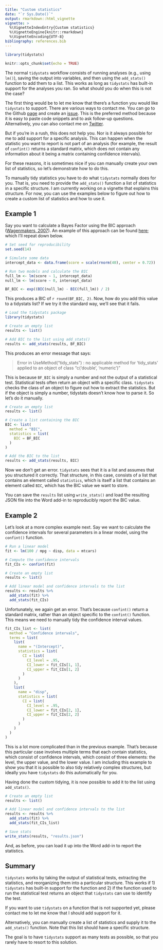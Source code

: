 ```yaml
---
title: "Custom statistics"
date: "`r Sys.Date()`"
output: rmarkdown::html_vignette
vignette: >
  %\VignetteIndexEntry{Custom statistics}
  %\VignetteEngine{knitr::rmarkdown}
  %\VignetteEncoding{UTF-8}
bibliography: references.bib
---
```


```r
library(tidystats)

knitr::opts_chunk$set(echo = TRUE)
```

The normal `tidystats` workflow consists of running analyses 
(e.g., using `lm()`), saving the output into variables, and then using the 
`add_stats()` function to add them to a list. This works as long as `tidystats`
has built-in support for the analyses you ran. So what should you do when this 
is not the case?

The first thing would be to let me know that there's a function you would like 
`tidystats` to support. There are various ways to contact me. You can go to the 
Github [page](https://github.com/WillemSleegers/tidystats) and create an 
[issue](https://github.com/WillemSleegers/tidystats/issues). This is the 
preferred method because it is easy to paste code snippets and to ask follow-up 
questions. Alternatively, you can also contact me on 
[Twitter](https://twitter.com/willemsleegers).

But if you're in a rush, this does not help you. Nor is it always possible for 
me to add support for a specific analysis. This can happen when the statistic 
you want to report is not part of an analysis (for example, the result of 
`confint()` returns a standard matrix, which does not contain any information 
about it being a matrix containing confidence intervals).

For these reasons, it is sometimes nice if you can manually create your own 
list of statistics, so let's demonstrate how to do this.

To manually tidy statistics you have to do what `tidystats` normally does for 
you. That is, you need to provide the `add_stats()` function a list of 
statistics in a specific structure. I am currently working on a vignette that 
explains this structure. For now, you can use the examples below to figure out 
how to create a custom list of statistics and how to use it.

## Example 1

Say you want to calculate a Bayes Factor using the BIC approach ([Wagenmakers, 2007](https://doi.org/10.3758/BF03194105)). An example of this approach can be found [here](https://rstudio-pubs-static.s3.amazonaws.com/358672_09291d0b37ce43f08cf001cfd25c16c2.html); which I'll repeat down below.

```r
# Set seed for reproducibility
set.seed(14)

# Simulate some data
intercept_data <- data.frame(score = scale(rnorm(40), center = 0.72))

# Run two models and calculate the BIC
full_lm <- lm(score ~ 1, intercept_data)
null_lm <- lm(score ~ 0, intercept_data)

BF_BIC <- exp((BIC(null_lm) - BIC(full_lm)) / 2)
```

This produces a BIC of `r round(BF_BIC, 2)`. Now, how do you add this value to a tidystats list? If we try it the standard way, we'll see that it fails.

```r
# Load the tidystats package
library(tidystats)

# Create an empty list
results <- list()

# Add BIC to the list using add_stats()
results <- add_stats(results, BF_BIC)
```

This produces an error message that says:

> Error in UseMethod("tidy_stats") : no applicable method for 'tidy_stats' applied to an object of class "c('double', 'numeric')"

This is because `BF_BIC` is simply a number and not the output of a statistical test. Statistical tests often return an object with a specific class. `tidystats` checks the class of an object to figure out how to extract the statistics. But if the object is simply a number, tidystats doesn't know how to parse it. So let's do it manually.

```r
# Create an empty list
results <- list()

# Create a list containing the BIC
BIC <- list(
  method = "BIC",
  statistics = list(
    BIC = BF_BIC
  )
)

# Add the BIC to the list
results <- add_stats(results, BIC)
```

Now we don't get an error. `tidystats` sees that it is a list and assumes that you structured it correctly. That structure, in this case, consists of a list that contains an element called `statistics`, which is itself a list that contains an element called `BIC`, which has the BIC value we want to store.

You can save the `results` list using `write_stats()` and load the resulting JSON file into the Word add-in to reproducibly report the BIC value.

## Example 2

Let's look at a more complex example next. Say we want to calculate the confidence intervals for several parameters in a linear model, using the `confint()` function.

```r
# Run a linear model
fit <- lm(100 / mpg ~ disp, data = mtcars)

# Compute the confidence intervals
fit_CIs <- confint(fit)

# Create an empty list
results <- list()

# Add linear model and confidence intervals to the list
results <- results %>%
  add_stats(fit) %>%
  add_stats(fit_CIs)
```

Unfortunately, we again get an error. That's because `confint()` return a standard matrix, rather than an object specific to the `confint()` function. This means we need to manually tidy the confidence interval values.

```r
fit_CIs_list <- list(
  method = "Confidence intervals",
  terms = list(
    list(
      name = "(Intercept)",
      statistics = list(
        CI = list(
          CI_level = .95,
          CI_lower = fit_CIs[1, 1],
          CI_upper = fit_CIs[1, 2]
        )
      )
    ),
    list(
      name = "disp",
      statistics = list(
        CI = list(
          CI_level = .95,
          CI_lower = fit_CIs[2, 1],
          CI_upper = fit_CIs[2, 2]
        )
      )
    )
  )
)
```

This is a lot more complicated than in the previous example. That's because this particular case involves multiple terms that each contain statistics, which consist of confidence intervals, which consist of three elements: the level, the upper value, and the lower value. I am including this example to show you that it is possible to also tidy relatively complex structures, but ideally you have `tidystats` do this automatically for you.

Having done the custom tidying, it is now possible to add it to the list using `add_stats()`.

```r
# Create an empty list
results <- list()

# Add linear model and confidence intervals to the list
results <- results %>%
  add_stats(fit) %>%
  add_stats(fit_CIs_list)

# Save stats
write_stats(results, "results.json")
```

And, as before, you can load it up into the Word add-in to report the statistics.

## Summary

`tidystats` works by taking the output of statistical tests, extracting the statistics, and reorganizing them into a particular structure. This works if 1) `tidystats` has built-in support for the function and 2) if the function used to run the statistical test returns an object that `tidystats` can use to identify the test.

If you want to use `tidystats` on a function that is not supported yet, please contact me to let me know that I should add support for it.

Alternatively, you can manually create a list of statistics and supply it to the `add_stats()` function. Note that this list should have a specific structure.

The goal is to have `tidystats` support as many tests as possible, so that you rarely have to resort to this solution.
